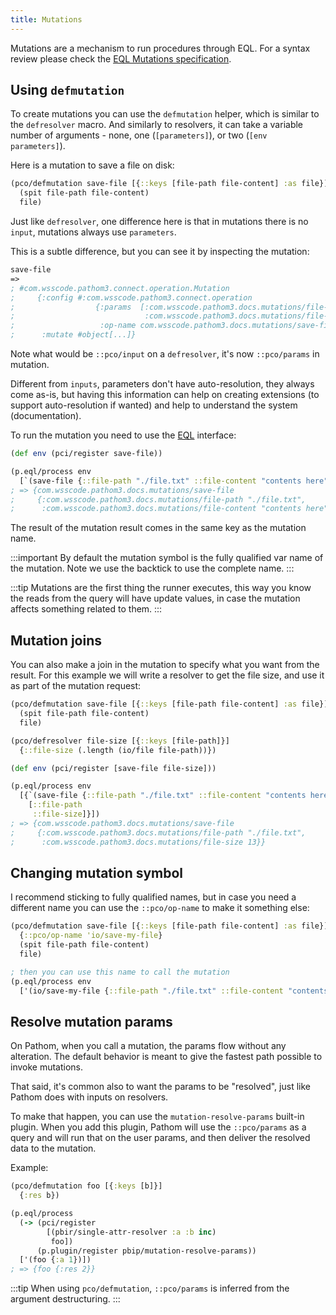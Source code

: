 ```yaml
---
title: Mutations
---
```


Mutations are a mechanism to run procedures through EQL. For a syntax review please
check the [EQL Mutations specification](https://edn-query-language.org/eql/1.0.0/specification.html#_mutations).

## Using `defmutation`

To create mutations you can use the `defmutation` helper, which is similar to the `defresolver` macro. And similarly to resolvers,
it can take a variable number of arguments - none, one (`[parameters]`), or two (`[env parameters]`).

Here is a mutation to save a file on disk:

```clojure
(pco/defmutation save-file [{::keys [file-path file-content] :as file}]
  (spit file-path file-content)
  file)
```

Just like `defresolver`, one difference here is that in mutations there is no `input`,
mutations always use `parameters`.

This is a subtle difference, but you can see it by inspecting the mutation:

```clojure
save-file
=>
; #com.wsscode.pathom3.connect.operation.Mutation
;     {:config #:com.wsscode.pathom3.connect.operation
;                  {:params  [:com.wsscode.pathom3.docs.mutations/file-path
;                             :com.wsscode.pathom3.docs.mutations/file-content],
;                   :op-name com.wsscode.pathom3.docs.mutations/save-file},
;      :mutate #object[...]}
```

Note what would be `::pco/input` on a `defresolver`, it's now `::pco/params` in mutation.

Different from `inputs`, parameters don't have auto-resolution, they always come as-is,
but having this information can help on creating extensions (to support auto-resolution
if wanted) and help to understand the system (documentation).

To run the mutation you need to use the [EQL](eql.mdx) interface:

```clojure
(def env (pci/register save-file))

(p.eql/process env
  [`(save-file {::file-path "./file.txt" ::file-content "contents here"})])
; => {com.wsscode.pathom3.docs.mutations/save-file
;     {:com.wsscode.pathom3.docs.mutations/file-path "./file.txt",
;      :com.wsscode.pathom3.docs.mutations/file-content "contents here"}}
```

The result of the mutation result comes in the same key as the mutation name.

:::important
By default the mutation symbol is the fully qualified var name of the mutation. Note
we use the backtick to use the complete name.
:::

:::tip
Mutations are the first thing the runner executes, this way you know the reads from
the query will have update values, in case the mutation affects something related to
them.
:::

## Mutation joins

You can also make a join in the mutation to specify what you want from the result. For
this example we will write a resolver to get the file size, and use it as part of the
mutation request:

```clojure {5-6,8,11-13}
(pco/defmutation save-file [{::keys [file-path file-content] :as file}]
  (spit file-path file-content)
  file)

(pco/defresolver file-size [{::keys [file-path]}]
  {::file-size (.length (io/file file-path))})

(def env (pci/register [save-file file-size]))

(p.eql/process env
  [{`(save-file {::file-path "./file.txt" ::file-content "contents here"})
    [::file-path
     ::file-size]}])
; => {com.wsscode.pathom3.docs.mutations/save-file
;     {:com.wsscode.pathom3.docs.mutations/file-path "./file.txt",
;      :com.wsscode.pathom3.docs.mutations/file-size 13}}
```

## Changing mutation symbol

I recommend sticking to fully qualified names, but in case you need a different name
you can use the `::pco/op-name` to make it something else:

```clojure
(pco/defmutation save-file [{::keys [file-path file-content] :as file}]
  {::pco/op-name 'io/save-my-file}
  (spit file-path file-content)
  file)

; then you can use this name to call the mutation
(p.eql/process env
  ['(io/save-my-file {::file-path "./file.txt" ::file-content "contents here"})])
```

## Resolve mutation params

On Pathom, when you call a mutation, the params flow without any alteration. The default
behavior is meant to give the fastest path possible to invoke mutations.

That said, it's common also to want the params to be "resolved", just like Pathom does
with inputs on resolvers.

To make that happen, you can use the `mutation-resolve-params` built-in plugin. When
you add this plugin, Pathom will use the `::pco/params` as a query and will run that
on the user params, and then deliver the resolved data to the mutation.

Example:

```clojure
(pco/defmutation foo [{:keys [b]}]
  {:res b})

(p.eql/process
  (-> (pci/register
        [(pbir/single-attr-resolver :a :b inc)
         foo])
      (p.plugin/register pbip/mutation-resolve-params))
  ['(foo {:a 1})])
; => {foo {:res 2}}
```

:::tip
When using `pco/defmutation`, `::pco/params` is inferred from the argument destructuring.
:::

